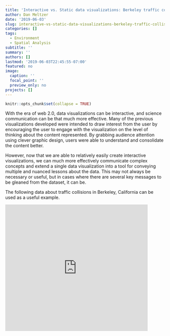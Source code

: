 ```yaml
---
title: 'Interactive vs. Static data visualizations: Berkeley traffic collisions'
author: Dan Meltzer
date: '2019-06-03'
slug: interactive-vs-static-data-visualizations-berkeley-traffic-collisions
categories: []
tags:
  - Environment
  - Spatial Analysis
subtitle: ''
summary: ''
authors: []
lastmod: '2019-06-03T22:45:55-07:00'
featured: no
image:
  caption: ''
  focal_point: ''
  preview_only: no
projects: []
---
```


```r
knitr::opts_chunk$set(collapse = TRUE)
```

With the era of web 2.0, data visualizations can be interactive, and science communication can be that much more effective. Many of the previous visualizations developed were intended to draw interest from the user by encouraging the user to engage with the visualization on the level of thinking about the content represented. By grabbing audience attention using clever graphic design, users were able to understand and consolidate the content better.

However, now that we are able to relatively easily create interactive visualizations, we can much more effectively communicate complex concepts and extend a single data visualization into a tool for conveying multiple and nuanced lessons about the data. This may not always be necessary or useful, but in cases where there are several key messages to be gleaned from the dataset, it can be.

The following data about traffic collisions in Berkeley, California can be used as a useful example.

<iframe width="450" height="400" scrolling="no" frameborder="no"  src="https://dmeltz.shinyapps.io/DustStorms_ValleyFever/"> </iframe>
